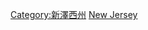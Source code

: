 {{Commonscat|Geography of New Jersey}}

[[Category:新澤西州|Category:新澤西州]]
[[Category:美國各州地理|New Jersey]]